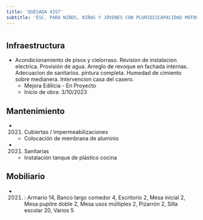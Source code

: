 ```yaml
---
title: 'QUESADA 4357'
subtitle: 'ESC. PARA NIÑOS, NIÑAS Y JÓVENES CON PLURIDISCAPACIDAD MOTORA N° 11 DR. AQUILES GAREISO'
---
```


#
## Infraestructura

* Acondicionamiento de pisos y cielorraso. Revision de instalacion electrica.  Provisión de agua. Arreglo de revoque en fachada internas. Adecuacion de sanitarios. pintura completa. Humedad de cimiento sobre medianera. Intervencion casa del casero. 
    + Mejora Edilicia - En Proyecto 
    + Inicio de obra: 3/10/2023 






## Mantenimiento

*  (2021) Cubiertas / Impermeabilizaciones 
    + Colocación de membrana de aluminio

*  (2021) Sanitarias 
    + Instalación  tanque de plástico cocina





## Mobiliario

*  (2021) : Armario 14, Banco largo comedor 4, Escritorio 2, Mesa inicial 2, Mesa pupitre doble 2, Mesa usos múltiples 2, Pizarrón 2, Silla escolar 20, Varios 5 



